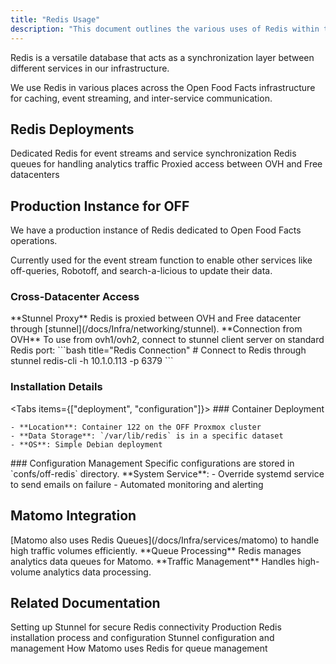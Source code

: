 ```yaml
---
title: "Redis Usage"
description: "This document outlines the various uses of Redis within the Open Food Facts infrastructure, including its role as a production instance for event streams, its integration with Matomo, and details on its installation and related reports."
---
```



Redis is a versatile database that acts as a synchronization layer between different services in our infrastructure.

<Callout type="info">
  We use Redis in various places across the Open Food Facts infrastructure for
  caching, event streaming, and inter-service communication.
</Callout>

## Redis Deployments

<Cards>
  <Card title="Production Instance" href="#production-instance-for-off">
    Dedicated Redis for event streams and service synchronization
  </Card>
  <Card title="Matomo Integration" href="#matomo">
    Redis queues for handling analytics traffic
  </Card>
  <Card title="Cross-Datacenter" href="#cross-datacenter-access">
    Proxied access between OVH and Free datacenters
  </Card>
</Cards>

## Production Instance for OFF

We have a production instance of Redis dedicated to Open Food Facts operations.

<Callout type="info">
  Currently used for the event stream function to enable other services like
  off-queries, Robotoff, and search-a-licious to update their data.
</Callout>

### Cross-Datacenter Access

<Steps>
  <Step>
    **Stunnel Proxy** Redis is proxied between OVH and Free datacenter through
    [stunnel](/docs/Infra/networking/stunnel).
  </Step>

  <Step>
    **Connection from OVH** 
    To use from ovh1/ovh2, connect to stunnel client server on standard Redis port: 
    ```bash title="Redis Connection" 
    # Connect to Redis through stunnel 
    redis-cli -h 10.1.0.113 -p 6379 
    ```
  </Step>
</Steps>

### Installation Details

<Tabs items={["deployment", "configuration"]}>
  <Tab value="deployment">
    ### Container Deployment
    
    - **Location**: Container 122 on the OFF Proxmox cluster
    - **Data Storage**: `/var/lib/redis` is in a specific dataset
    - **OS**: Simple Debian deployment
  </Tab>

  <Tab value="configuration">
    ### Configuration Management
    <Callout type="info">
      Specific configurations are stored in `confs/off-redis` directory.
    </Callout>
    **System Service**: 
    - Override systemd service to send emails on failure 
    - Automated monitoring and alerting
  </Tab>
</Tabs>

## Matomo Integration

<Callout type="info">
  [Matomo also uses Redis Queues](/docs/Infra/services/matomo) to handle high
  traffic volumes efficiently.
</Callout>

<Steps>
  <Step>
    **Queue Processing** Redis manages analytics data queues for Matomo.
  </Step>

  <Step>
    **Traffic Management** Handles high-volume analytics data processing.
  </Step>
</Steps>

## Related Documentation

<Cards>
  <Card
    title="Stunnel Setup"
    href="/docs/Infra/reports/2024/2024-01-04-setting-up-stunnel"
  >
    Setting up Stunnel for secure Redis connectivity
  </Card>
  <Card
    title="Production Install"
    href="/docs/Infra/reports/2024/2024-02-08-prod-redis-install"
  >
    Production Redis installation process and configuration
  </Card>
  <Card title="Stunnel Overview" href="/docs/Infra/networking/stunnel">
    Stunnel configuration and management
  </Card>
  <Card title="Matomo Integration" href="/docs/Infra/services/matomo">
    How Matomo uses Redis for queue management
  </Card>
</Cards>
